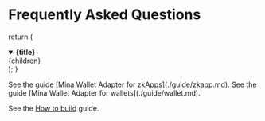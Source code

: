 # Frequently Asked Questions

  return (
    <details open className="nx-mb-4">
      <summary>
        <strong>{title}</strong>
      </summary>
      <div className="nx-p-2">{children}</div>
    </details>
  );
}

<FAQBox title="I am building a zkApp, how do I use this?">
  See the guide [Mina Wallet Adapter for zkApps](./guide/zkapp.md).
</FAQBox>

<FAQBox title="I am building a wallet, how do I use this?">
  See the guide [Mina Wallet Adapter for wallets](./guide/wallet.md).
</FAQBox>

<FAQBox title="How can I build all packages in this project?">See the [How to build](./guide/build.md) guide.</FAQBox>
